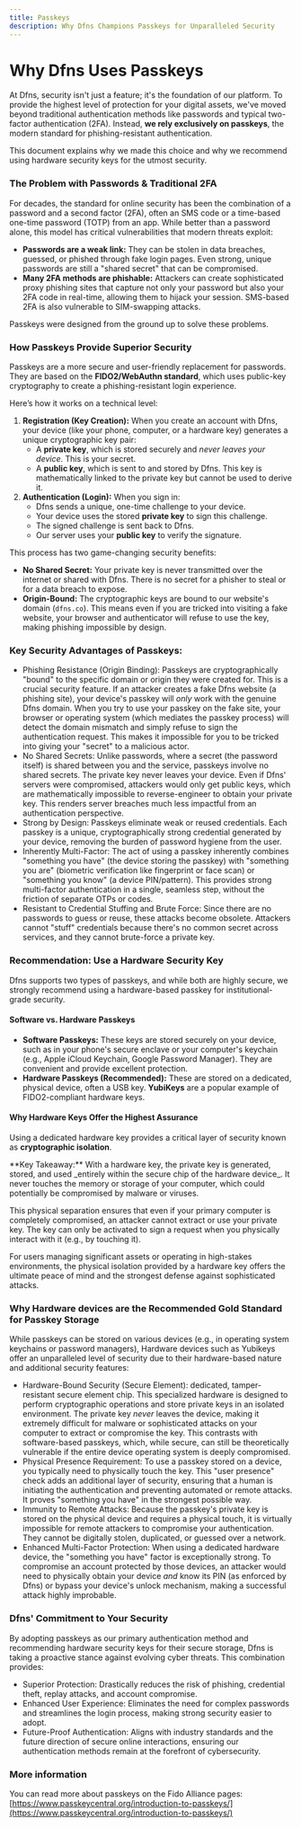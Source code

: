 ```yaml
---
title: Passkeys
description: Why Dfns Champions Passkeys for Unparalleled Security
---
```


# Why Dfns Uses Passkeys

At Dfns, security isn't just a feature; it's the foundation of our platform. To provide the highest level of protection for your digital assets, we've moved beyond traditional authentication methods like passwords and typical two-factor authentication (2FA). Instead, **we rely exclusively on passkeys**, the modern standard for phishing-resistant authentication.

This document explains why we made this choice and why we recommend using hardware security keys for the utmost security.

### The Problem with Passwords & Traditional 2FA

For decades, the standard for online security has been the combination of a password and a second factor (2FA), often an SMS code or a time-based one-time password (TOTP) from an app. While better than a password alone, this model has critical vulnerabilities that modern threats exploit:

* **Passwords are a weak link:** They can be stolen in data breaches, guessed, or phished through fake login pages. Even strong, unique passwords are still a "shared secret" that can be compromised.
* **Many 2FA methods are phishable:** Attackers can create sophisticated proxy phishing sites that capture not only your password but also your 2FA code in real-time, allowing them to hijack your session. SMS-based 2FA is also vulnerable to SIM-swapping attacks.

Passkeys were designed from the ground up to solve these problems.

### How Passkeys Provide Superior Security

Passkeys are a more secure and user-friendly replacement for passwords. They are based on the **FIDO2/WebAuthn standard**, which uses public-key cryptography to create a phishing-resistant login experience.

Here’s how it works on a technical level:

1. **Registration (Key Creation):** When you create an account with Dfns, your device (like your phone, computer, or a hardware key) generates a unique cryptographic key pair:
   * A **private key**, which is stored securely and _never leaves your device_. This is your secret.
   * A **public key**, which is sent to and stored by Dfns. This key is mathematically linked to the private key but cannot be used to derive it.
2. **Authentication (Login):** When you sign in:
   * Dfns sends a unique, one-time challenge to your device.
   * Your device uses the stored **private key** to sign this challenge.
   * The signed challenge is sent back to Dfns.
   * Our server uses your **public key** to verify the signature.

This process has two game-changing security benefits:

* **No Shared Secret:** Your private key is never transmitted over the internet or shared with Dfns. There is no secret for a phisher to steal or for a data breach to expose.
* **Origin-Bound:** The cryptographic keys are bound to our website's domain (`dfns.co`). This means even if you are tricked into visiting a fake website, your browser and authenticator will refuse to use the key, making phishing impossible by design.

### **Key Security Advantages of Passkeys:**

* Phishing Resistance (Origin Binding): Passkeys are cryptographically "bound" to the specific domain or origin they were created for. This is a crucial security feature. If an attacker creates a fake Dfns website (a phishing site), your device's passkey will _only_ work with the genuine Dfns domain. When you try to use your passkey on the fake site, your browser or operating system (which mediates the passkey process) will detect the domain mismatch and simply refuse to sign the authentication request. This makes it impossible for you to be tricked into giving your "secret" to a malicious actor.
* No Shared Secrets: Unlike passwords, where a secret (the password itself) is shared between you and the service, passkeys involve no shared secrets. The private key never leaves your device. Even if Dfns' servers were compromised, attackers would only get public keys, which are mathematically impossible to reverse-engineer to obtain your private key. This renders server breaches much less impactful from an authentication perspective.
* Strong by Design: Passkeys eliminate weak or reused credentials. Each passkey is a unique, cryptographically strong credential generated by your device, removing the burden of password hygiene from the user.
* Inherently Multi-Factor: The act of using a passkey inherently combines "something you have" (the device storing the passkey) with "something you are" (biometric verification like fingerprint or face scan) or "something you know" (a device PIN/pattern). This provides strong multi-factor authentication in a single, seamless step, without the friction of separate OTPs or codes.
* Resistant to Credential Stuffing and Brute Force: Since there are no passwords to guess or reuse, these attacks become obsolete. Attackers cannot "stuff" credentials because there's no common secret across services, and they cannot brute-force a private key.

### Recommendation: Use a Hardware Security Key

Dfns supports two types of passkeys, and while both are highly secure, we strongly recommend using a hardware-based passkey for institutional-grade security.

#### Software vs. Hardware Passkeys

* **Software Passkeys:** These keys are stored securely on your device, such as in your phone's secure enclave or your computer's keychain (e.g., Apple iCloud Keychain, Google Password Manager). They are convenient and provide excellent protection.
* **Hardware Passkeys (Recommended):** These are stored on a dedicated, physical device, often a USB key. **YubiKeys** are a popular example of FIDO2-compliant hardware keys.

#### Why Hardware Keys Offer the Highest Assurance

Using a dedicated hardware key provides a critical layer of security known as **cryptographic isolation**.

<Info>
**Key Takeaway:** With a hardware key, the private key is generated, stored, and used _entirely within the secure chip of the hardware device_. It never touches the memory or storage of your computer, which could potentially be compromised by malware or viruses.
</Info>

This physical separation ensures that even if your primary computer is completely compromised, an attacker cannot extract or use your private key. The key can only be activated to sign a request when you physically interact with it (e.g., by touching it).

For users managing significant assets or operating in high-stakes environments, the physical isolation provided by a hardware key offers the ultimate peace of mind and the strongest defense against sophisticated attacks.



### Why **Hardware** devices are the Recommended Gold Standard for Passkey Storage

While passkeys can be stored on various devices (e.g., in operating system keychains or password managers), Hardware devices such as Yubikeys offer an unparalleled level of security due to their hardware-based nature and additional security features:

* Hardware-Bound Security (Secure Element): dedicated, tamper-resistant secure element chip. This specialized hardware is designed to perform cryptographic operations and store private keys in an isolated environment. The private key _never_ leaves the device, making it extremely difficult for malware or sophisticated attacks on your computer to extract or compromise the key. This contrasts with software-based passkeys, which, while secure, can still be theoretically vulnerable if the entire device operating system is deeply compromised.
* Physical Presence Requirement: To use a passkey stored on a device, you typically need to physically touch the key. This "user presence" check adds an additional layer of security, ensuring that a human is initiating the authentication and preventing automated or remote attacks. It proves "something you have" in the strongest possible way.
* Immunity to Remote Attacks: Because the passkey's private key is stored on the physical device and requires a physical touch, it is virtually impossible for remote attackers to compromise your authentication. They cannot be digitally stolen, duplicated, or guessed over a network.
* Enhanced Multi-Factor Protection: When using a dedicated hardware device, the "something you have" factor is exceptionally strong. To compromise an account protected by those devices, an attacker would need to physically obtain your device  _and_ know its PIN (as enforced by Dfns) or bypass your device's unlock mechanism, making a successful attack highly improbable.

### Dfns' Commitment to Your Security

By adopting passkeys as our primary authentication method and recommending hardware security keys for their secure storage, Dfns is taking a proactive stance against evolving cyber threats. This combination provides:

* Superior Protection: Drastically reduces the risk of phishing, credential theft, replay attacks, and account compromise.
* Enhanced User Experience: Eliminates the need for complex passwords and streamlines the login process, making strong security easier to adopt.
* Future-Proof Authentication: Aligns with industry standards and the future direction of secure online interactions, ensuring our authentication methods remain at the forefront of cybersecurity.

### More information

You can read more about passkeys on the Fido Alliance pages: [https://www.passkeycentral.org/introduction-to-passkeys/](https://www.passkeycentral.org/introduction-to-passkeys/)

